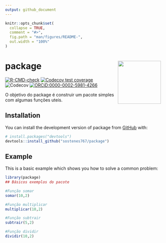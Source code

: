 ```yaml
---
output: github_document
---
```


<!-- README.md is generated from README.Rmd. Please edit that file -->

```r
knitr::opts_chunk$set(
  collapse = TRUE,
  comment = "#>",
  fig.path = "man/figures/README-",
  out.width = "100%"
)
```

# package <img src="man/figures/logo.png" align="right" height="139" alt="" />

<!-- badges: start -->
[![R-CMD-check](https://github.com/sostenes767/package/actions/workflows/R-CMD-check.yaml/badge.svg)](https://github.com/sostenes767/package/actions/workflows/R-CMD-check.yaml)
[![Codecov test coverage](https://codecov.io/gh/sostenes767/package/branch/master/graph/badge.svg)](https://app.codecov.io/gh/sostenes767/package?branch=master)
![Codecov](https://img.shields.io/codecov/c/github/sostenes767/package)
[![ORCiD:0000-0002-5981-4266](https://img.shields.io/badge/ORCiD-0000--0002--5981--4266-A6CE39?logo=ORCID&colorIcon.svg)](https://orcid.org/0000-0002-5981-4266)
<!-- badges: end -->

O objetivo do package é construir um pacote simples com algumas funções uteis.

## Installation

You can install the development version of package from [GitHub](https://github.com/) with:

``` r
# install.packages("devtools")
devtools::install_github("sostenes767/package")
```

## Example

This is a basic example which shows you how to solve a common problem:

```r
library(package)
## Básicos exemplos do pacote

#Função somar
somar(10,2)

#Função multiplicar
multiplicar(10,2)

#Função subtrair
subtrair(5,2)

#Função dividir
dividir(10,2)



```

